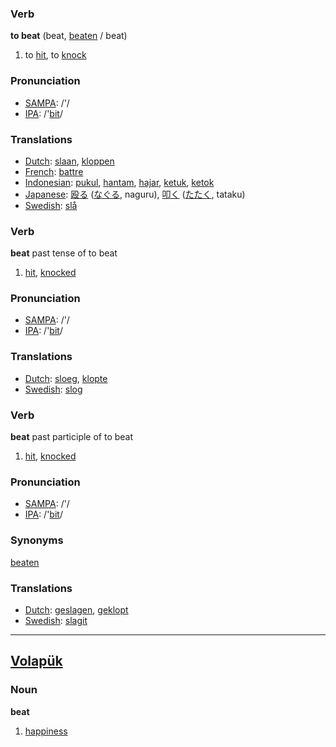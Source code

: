 === Verb ===

'''to beat''' (beat, [[beaten]] / beat)

# to [[hit]], to [[knock]]

=== Pronunciation ===
*[[w:SAMPA|SAMPA]]: /'/
*[[w:IPA|IPA]]: /'[[bit]]/

=== Translations ===
*[[Dutch]]: [[slaan]], [[kloppen]]
*[[French]]: [[battre]]
*[[Indonesian]]: [[pukul]], [[hantam]], [[hajar]], [[ketuk]], [[ketok]]
*[[Japanese]]: [[殴る]] ([[なぐる]], naguru), [[叩く]] ([[たたく]], tataku)
*[[Swedish]]: [[slå]]

=== Verb ===

'''beat''' past tense of to beat

# [[hit]], [[knocked]] 

=== Pronunciation ===
*[[w:SAMPA|SAMPA]]: /'/
*[[w:IPA|IPA]]: /'[[bit]]/

=== Translations ===
*[[Dutch]]: [[sloeg]], [[klopte]]
*[[Swedish]]: [[slog]]

=== Verb ===

'''beat''' past participle of to beat

# [[hit]], [[knocked]] 

=== Pronunciation ===
*[[w:SAMPA|SAMPA]]: /'/
*[[w:IPA|IPA]]: /'[[bit]]/

=== Synonyms ===

[[beaten]]

=== Translations ===
*[[Dutch]]: [[geslagen]], [[geklopt]]
*[[Swedish]]: [[slagit]]
----

== [[Volapük]] ==

=== Noun ===

'''beat'''

# [[happiness]]